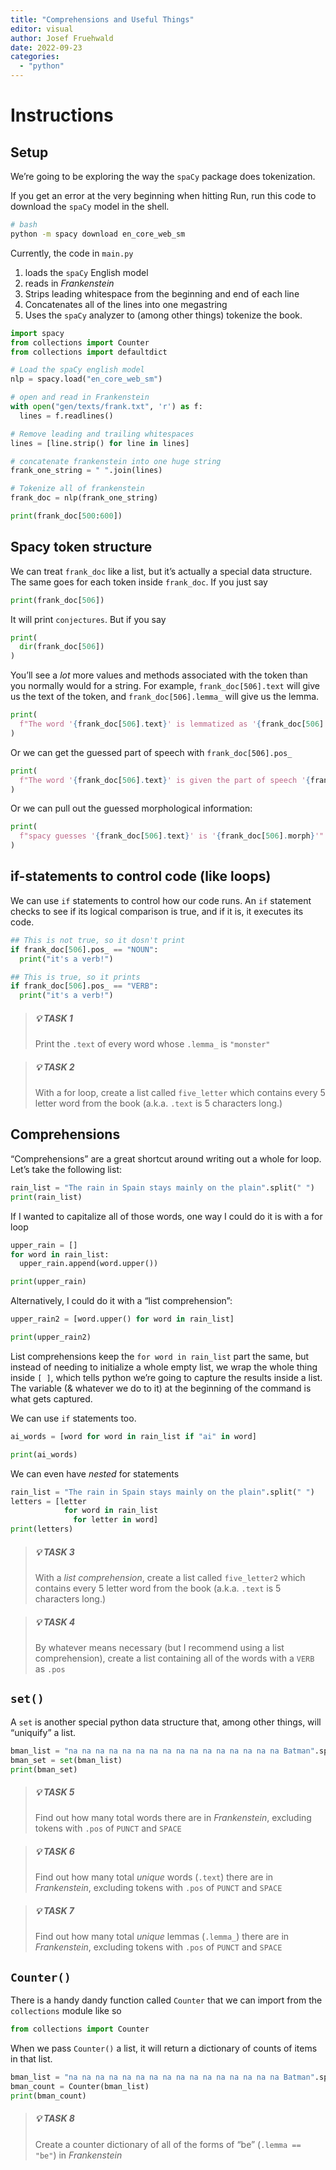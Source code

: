 ```yaml
---
title: "Comprehensions and Useful Things"
editor: visual
author: Josef Fruehwald
date: 2022-09-23
categories: 
  - "python"
---
```


# Instructions

## Setup

We're going to be exploring the way the `spaCy` package does tokenization.

If you get an error at the very beginning when hitting Run, run this code to download the `spaCy` model in the shell.

``` bash
# bash
python -m spacy download en_core_web_sm
```

Currently, the code in `main.py`

1.  loads the `spaCy` English model
2.  reads in *Frankenstein*
3.  Strips leading whitespace from the beginning and end of each line
4.  Concatenates all of the lines into one megastring
5.  Uses the `spaCy` analyzer to (among other things) tokenize the book.

```python
import spacy
from collections import Counter
from collections import defaultdict

# Load the spaCy english model
nlp = spacy.load("en_core_web_sm")

# open and read in Frankenstein
with open("gen/texts/frank.txt", 'r') as f:
  lines = f.readlines()

# Remove leading and trailing whitespaces
lines = [line.strip() for line in lines]

# concatenate frankenstein into one huge string
frank_one_string = " ".join(lines)

# Tokenize all of frankenstein
frank_doc = nlp(frank_one_string)

print(frank_doc[500:600])

```

## Spacy token structure

We can treat `frank_doc` like a list, but it's actually a special data structure. The same goes for each token inside `frank_doc`. If you just say

```python
print(frank_doc[506])
```

It will print `conjectures`. But if you say

```python
print(
  dir(frank_doc[506])
)
```

You'll see a *lot* more values and methods associated with the token than you normally would for a string. For example, `frank_doc[506].text` will give us the text of the token, and `frank_doc[506].lemma_` will give us the lemma.

```python
print(
  f"The word '{frank_doc[506].text}' is lemmatized as '{frank_doc[506].lemma_}'"
)
```

Or we can get the guessed part of speech with `frank_doc[506].pos_`

```python
print(
  f"The word '{frank_doc[506].text}' is given the part of speech '{frank_doc[506].pos_}'"
)
```

Or we can pull out the guessed morphological information:

```python
print(
  f"spacy guesses '{frank_doc[506].text}' is '{frank_doc[506].morph}'"
)
```

## if-statements to control code (like loops)

We can use `if` statements to control how our code runs. An `if` statement checks to see if its logical comparison is true, and if it is, it executes its code.

```python
## This is not true, so it dosn't print
if frank_doc[506].pos_ == "NOUN":
  print("it's a verb!")

## This is true, so it prints
if frank_doc[506].pos_ == "VERB":
  print("it's a verb!")
```

::: callout-note
> ##### 💡 TASK 1
>
> Print the `.text` of every word whose `.lemma_` is `"monster"`
:::

::: callout-note
> ##### 💡 TASK 2
>
> With a for loop, create a list called `five_letter` which contains every 5 letter word from the book (a.k.a. `.text` is 5 characters long.)
:::

## Comprehensions

"Comprehensions" are a great shortcut around writing out a whole for loop. Let's take the following list:

```python
rain_list = "The rain in Spain stays mainly on the plain".split(" ")
print(rain_list)
```

If I wanted to capitalize all of those words, one way I could do it is with a for loop

```python
upper_rain = []
for word in rain_list:
  upper_rain.append(word.upper())

print(upper_rain)
```

Alternatively, I could do it with a "list comprehension":

```python
upper_rain2 = [word.upper() for word in rain_list]

print(upper_rain2)
```

List comprehensions keep the `for word in rain_list` part the same, but instead of needing to initialize a whole empty list, we wrap the whole thing inside `[ ]`, which tells python we're going to capture the results inside a list. The variable (& whatever we do to it) at the beginning of the command is what gets captured.

We can use `if` statements too.

```python
ai_words = [word for word in rain_list if "ai" in word]

print(ai_words)
```

We can even have *nested* for statements

```python
rain_list = "The rain in Spain stays mainly on the plain".split(" ")
letters = [letter
            for word in rain_list
              for letter in word]
print(letters)
```

::: callout-note
> ##### 💡 TASK 3
>
> With a *list comprehension*, create a list called `five_letter2` which contains every 5 letter word from the book (a.k.a. `.text` is 5 characters long.)
:::

::: callout-note
> ##### 💡 TASK 4
>
> By whatever means necessary (but I recommend using a list comprehension), create a list containing all of the words with a `VERB` as `.pos`
:::

## `set()`

A `set` is another special python data structure that, among other things, will "uniquify" a list.

```python
bman_list = "na na na na na na na na na na na na na na na na Batman".split(" ")
bman_set = set(bman_list)
print(bman_set)
```

::: callout-note
> ##### 💡 TASK 5
>
> Find out how many total words there are in *Frankenstein*, excluding tokens with `.pos` of `PUNCT` and `SPACE`
:::

::: callout-note
> ##### 💡 TASK 6
>
> Find out how many total *unique* words (`.text`) there are in *Frankenstein*, excluding tokens with `.pos` of `PUNCT` and `SPACE`
:::

::: callout-note
> ##### 💡 TASK 7
>
> Find out how many total *unique* lemmas (`.lemma_`) there are in *Frankenstein*, excluding tokens with `.pos` of `PUNCT` and `SPACE`
:::

## `Counter()`

There is a handy dandy function called `Counter` that we can import from the `collections` module like so

```python
from collections import Counter
```

When we pass `Counter()` a list, it will return a dictionary of counts of items in that list.

```python
bman_list = "na na na na na na na na na na na na na na na na Batman".split(" ")
bman_count = Counter(bman_list)
print(bman_count)
```

::: callout-note
> ##### 💡 TASK 8
>
> Create a counter dictionary of all of the forms of "be" (`.lemma == "be"`) in *Frankenstein*
:::
